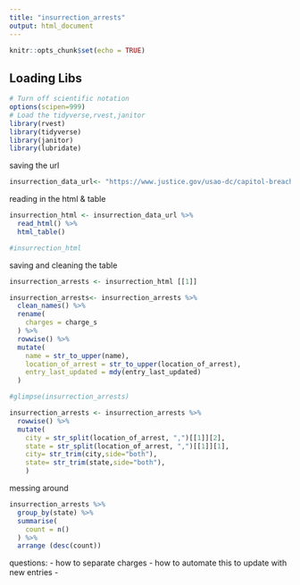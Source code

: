 ```yaml
---
title: "insurrection_arrests"
output: html_document
---
```


```r
knitr::opts_chunk$set(echo = TRUE)
```

## Loading Libs

```r
# Turn off scientific notation
options(scipen=999)
# Load the tidyverse,rvest,janitor
library(rvest)
library(tidyverse)
library(janitor)
library(lubridate)
```

saving the url

```r

insurrection_data_url<- "https://www.justice.gov/usao-dc/capitol-breach-cases?combine=&order=changed&sort=desc"

```

reading in the html & table

```r
insurrection_html <- insurrection_data_url %>%
  read_html() %>% 
  html_table()

#insurrection_html
```

saving and cleaning the table

```r
insurrection_arrests <- insurrection_html [[1]]

insurrection_arrests<- insurrection_arrests %>% 
  clean_names() %>% 
  rename(
    charges = charge_s
  ) %>% 
  rowwise() %>% 
  mutate(
    name = str_to_upper(name),
    location_of_arrest = str_to_upper(location_of_arrest),
    entry_last_updated = mdy(entry_last_updated)
  )

```

```r
#glimpse(insurrection_arrests)

insurrection_arrests <- insurrection_arrests %>% 
  rowwise() %>% 
  mutate(
    city = str_split(location_of_arrest, ",")[[1]][2],
    state = str_split(location_of_arrest, ",")[[1]][1],
    city= str_trim(city,side="both"),
    state= str_trim(state,side="both"),
    )

```

messing around

```r

insurrection_arrests %>% 
  group_by(state) %>% 
  summarise(
    count = n()
  ) %>% 
  arrange (desc(count))
```

questions:
- how to separate charges
- how to automate this to update with new entries
- 

